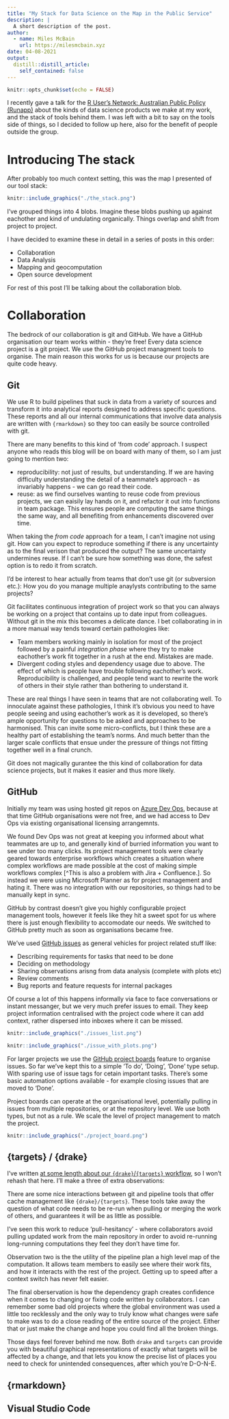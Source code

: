 ```yaml
---
title: "My Stack for Data Science on the Map in the Public Service"
description: |
  A short description of the post.
author:
  - name: Miles McBain
    url: https://milesmcbain.xyz
date: 04-08-2021
output:
  distill::distill_article:
    self_contained: false
---
```



```r
knitr::opts_chunk$set(echo = FALSE)
```

I recently gave a talk for the [R User's Network: Australian Public Policy
(Runapp)]() about the kinds of data science products we make at my work, and
the stack of tools behind them. I was left with a bit to say on the tools
side of things, so I decided to follow up here, also for the benefit of
people outside the group.

# Introducing The stack

After probably too much context setting, this was the map I presented of our
tool stack:

```r
knitr::include_graphics("./the_stack.png")
```

I've grouped things into 4 blobs. Imagine these blobs pushing up against
eachother and kind of undulating organically. Things overlap and shift from
project to project.

I have decided to examine these in detail in a series of posts in this order:

* Collaboration
* Data Analysis
* Mapping and geocomputation
* Open source development

For rest of this post I'll be talking about the collaboration blob.


# Collaboration


The bedrock of our collaboration is git and GitHub. We have a GitHub
organisation our team works within - they're free! Every data science project
is a git project. We use the GitHub project managment tools to organise. The
main reason this works for us is because our projects are quite code heavy.

## Git

We use R to build pipelines that suck in data from a variety of sources and
transform it into analytical reports designed to address specific questions.
These reports and all our internal communications that involve data analysis
are written with `{rmarkdown}` so they too can easily be source controlled
with git.

There are many benefits to this kind of 'from code' approach. I suspect
anyone who reads this blog will be on board with many of them, so I am just
going to mention two:

* reproducibility: not just of results, but understanding. If we are having difficulty
  understanding the detail of a teammate's approach - as invariably happens -
  we can go read their code.
* reuse: as we find ourselves wanting to reuse code from previous projects, we
  can eaisily lay hands on it, and refactor it out into functions in team
  package. This ensures people are computing the same things the same way,
  and all benefiting from enhancements discovered over time.

When taking the *from code* approach for a team, I can't imagine not using
git. How can you expect to reproduce something if there is any uncertainty as
to the final verison that produced the output? The same uncertainty
undermines reuse. If I can't be sure how something was done, the safest option
is to redo it from scratch.

I'd be interest to hear actually from teams that don't use git (or subversion
etc.): How you do you manage multiple anaylysts contributing to the same projects?

Git facilitates continuous integration of project work so that you can always
be working on a project that contains up to date input from colleagues.
Without git in the mix this becomes a delicate dance. I bet collaborating in
in a more manual way tends toward certain pathologies like:

  * Team members working mainly in isolation for most of the project followed
    by a painful *integration phase* where they try to make eachother's work fit
    together in a rush at the end. Mistakes are made.
  * Divergent coding styles and dependency usage due to above. The effect of which is people have
    trouble following eachother's work. Reproducibility is challenged, and
    people tend want to rewrite the work of others in their style rather than bothering to understand it.

These are real things I have seen in teams that are not collaborating well.
To innoculate against these pathologies, I think it's obvious you need to have
people seeing and using eachother's work as it is developed, so there's ample
opportunity for questions to be asked and approaches to be harmonised. This
can invite some micro-conflicts, but I think these are a healthy part of
establishing the team's norms. And much better than the larger scale
conflicts that ensue under the pressure of things not fitting together well
in a final crunch.

Git does not magically gurantee the this kind of collaboration for data
science projects, but it makes
it easier and thus more likely. 

## GitHub

Initially my team was using hosted git repos on [Azure Dev Ops](https://azure.microsoft.com/en-au/services/devops/), 
because at that time GitHub organisations were not free, and we had access
to Dev Ops via existing organisational licensing arrangemnts. 

We found Dev Ops was not great at keeping you informed about what teammates
are up to, and generally kind of burried information you want to see under
too many clicks. Its project management tools were clearly geared towards
enterprise workflows which creates a situation where complex workflows are
made possible at the cost of making simple workflows complex [^This is also a problem with Jira + Confluence.]. So instead we were using Microsoft
Planner as for project management and hating it. There was no
integration with our repositories, so things had to be manually kept in sync.

GitHub by contrast doesn't give you highly configurable project management
tools, however it feels like they hit a sweet spot for us where there is
just enough flexibility to accomodate our needs. We switched to GitHub pretty
much as soon as organisations became free.

We've used [GitHub issues](https://docs.github.com/en/github/managing-your-work-on-github/about-issues)
as general vehicles for project related stuff like:

* Describing requirements for tasks that need to be done
* Deciding on methodology
* Sharing observations arisng from data analysis (complete with plots etc)
* Review comments
* Bug reports and feature requests for internal packages

Of course a lot of this happens informally via face to
face conversations or instant messanger, but we very much prefer issues to email.
They keep project information centralised with the project code where it can
add context, rather dispersed into inboxes where it can be missed.

```r
knitr::include_graphics("./issues_list.png")
```

```r
knitr::include_graphics("./issue_with_plots.png")
```

For larger projects we use the [GitHub project boards](https://docs.github.com/en/github/managing-your-work-on-github/about-project-boards) feature to organise issues. So far we've kept this to a simple 'To do', 'Doing',
'Done' type setup. With sparing use of issue tags for cetain
important tasks. There's some basic automation options available - for example closing issues that are moved to 'Done'.

Project boards can operate at the organisational level, potentially pulling
in issues from multiple repositories, or at the repository level. We use both
types, but not as a rule. We scale the level of project management to match
the project.

```r
knitr::include_graphics("./project_board.png")
```
 
## {targets} / {drake}

I've written [at some length about our `{drake}`/`{targets}` workflow](https://milesmcbain.com/the-drake-post), 
so I won't rehash that here. I'll make a three of extra observations:

There are some nice interactions between git and pipeline tools that offer
cache management like `{drake}/{targets}`. These tools take away the question
of what code needs to be re-run when pulling or merging the work of others,
and guarantees it will be as little as possible.

I've seen this work to reduce 'pull-hesitancy' - where collaborators avoid
pulling updated work from the main repository in order to avoid re-running
long-running computations they feel they don't have time for.

Observation two is the the utility of the pipeline plan a high level map of
the computation. It allows team members to easily see where their work fits,
and how it interacts with the rest of the project. Getting up to speed after
a context switch has never felt easier.
 
The final oberservation is how the dependency graph creates confidence when it comes to changing or fixing
code written by collaborators. I can remember some bad old projects where
the global environment was used a little too recklessly and the only way to
truly know what changes were safe to make was to do a close reading of the entire source of the
project. Either that or just make the change and hope you could find all the broken things.

Those days feel forever behind me now. Both `drake` and `targets` can
provide you with beautiful graphical representations of exactly what targets
will be affected by a change, and that lets you know the precise list of
places you need to check for unintended consequences, after which you're D-O-N-E.

## {rmarkdown}

## Visual Studio Code


